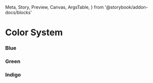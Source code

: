   Meta,
  Story,
  Preview,
  Canvas,
  ArgsTable,
} from '@storybook/addon-docs/blocks'

<Meta title="Introduction/Color System" />

# Color System

<Spacer height="50px" />

### Blue

<Row>
  <Spacer height="90px" width="90px" systemColor="Blue" />
</Row>

<Spacer height="20px" />

### Green

<Spacer height="90px" width="90px" systemColor="Green" />
<Spacer height="20px" />

### Indigo

<Spacer height="90px" width="90px" systemColor="Indigo" />
<Spacer height="20px" />

